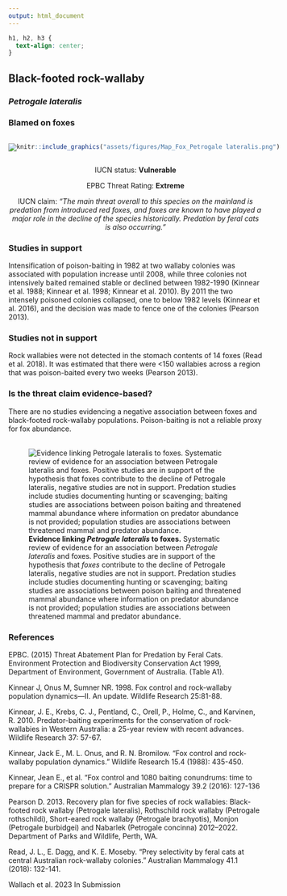 ```yaml
---
output: html_document
---
```

```css
h1, h2, h3 {
  text-align: center;
}
```

## **Black-footed rock-wallaby**
### *Petrogale lateralis*
### Blamed on foxes

:::: {style="display: flex;"}

![](assets/photos/Petrogale lateralis.png)

::: {}

:::

::: {}
  ```r
  knitr::include_graphics("assets/figures/Map_Fox_Petrogale lateralis.png")
  ```
:::

::::
<center>
IUCN status: **Vulnerable**

EPBC Threat Rating: **Extreme**

IUCN claim: *"The main threat overall to this species on the mainland is predation from introduced red foxes, and foxes are known to have played a major role in the decline of the species historically. Predation by feral cats is also occurring."*

</center>

### Studies in support

Intensification of poison-baiting in 1982 at two wallaby colonies was associated with population increase until 2008, while three colonies not intensively baited remained stable or declined between 1982-1990 (Kinnear et al. 1988; Kinnear et al. 1998; Kinnear et al. 2010). By 2011 the two intensely poisoned colonies collapsed, one to below 1982 levels (Kinnear et al. 2016), and the decision was made to fence one of the colonies (Pearson 2013).

### Studies not in support

Rock wallabies were not detected in the stomach contents of 14 foxes (Read et al. 2018). It was estimated that there were <150 wallabies across a region that was poison-baited every two weeks (Pearson 2013).

### Is the threat claim evidence-based?

There are no studies evidencing a negative association between foxes and black-footed rock-wallaby populations. Poison-baiting is not a reliable proxy for fox abundance.
<br>
<br>

![**Evidence linking *Petrogale lateralis* to foxes.** Systematic review of evidence for an association between *Petrogale lateralis* and foxes. Positive studies are in support of the hypothesis that *foxes* contribute to the decline of Petrogale lateralis, negative studies are not in support. Predation studies include studies documenting hunting or scavenging; baiting studies are associations between poison baiting and threatened mammal abundance where information on predator abundance is not provided; population studies are associations between threatened mammal and predator abundance.](assets/figures/Main_Evidence_Fox_Petrogale lateralis.png)

### References

EPBC. (2015) Threat Abatement Plan for Predation by Feral Cats. Environment Protection and Biodiversity Conservation Act 1999, Department of Environment, Government of Australia. (Table A1).

Kinnear J, Onus M, Sumner NR. 1998. Fox control and rock-wallaby population dynamics—II. An update. Wildlife Research 25:81-88.

Kinnear, J. E., Krebs, C. J., Pentland, C., Orell, P., Holme, C., and Karvinen, R. 2010. Predator-baiting experiments for the conservation of rock-wallabies in Western Australia: a 25-year review with recent advances. Wildlife Research 37: 57-67.

Kinnear, Jack E., M. L. Onus, and R. N. Bromilow. "Fox control and rock-wallaby population dynamics." Wildlife Research 15.4 (1988): 435-450.

Kinnear, Jean E., et al. "Fox control and 1080 baiting conundrums: time to prepare for a CRISPR solution." Australian Mammalogy 39.2 (2016): 127-136

Pearson D. 2013. Recovery plan for five species of rock wallabies: Black-footed rock wallaby (Petrogale lateralis), Rothschild rock wallaby (Petrogale rothschildi), Short-eared rock wallaby (Petrogale brachyotis), Monjon (Petrogale burbidgei) and Nabarlek (Petrogale concinna) 2012–2022. Department of Parks and Wildlife, Perth, WA.

Read, J. L., E. Dagg, and K. E. Moseby. "Prey selectivity by feral cats at central Australian rock-wallaby colonies." Australian Mammalogy 41.1 (2018): 132-141.

Wallach et al. 2023 In Submission

